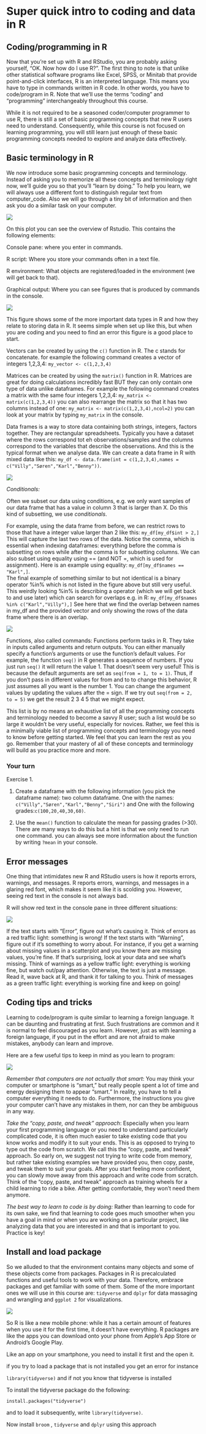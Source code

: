 
# Super quick intro to coding and data in R {#dataintro}

## Coding/programming in R

Now that you’re set up with R and RStudio, you are probably asking yourself, “OK. Now how do I use R?”. The first thing to note is that unlike other statistical software programs like Excel, SPSS, or Minitab that provide point-and-click interfaces, R is an interpreted language. This means you have to type in commands written in R code. In other words, you have to code/program in R. Note that we’ll use the terms “coding” and “programming” interchangeably throughout this course.

While it is not required to be a seasoned coder/computer programmer to use R, there is still a set of basic programming concepts that new R users need to understand. Consequently, while this course is not focused on learning programming, you will still learn just enough of these basic programming concepts needed to explore and analyze data effectively.

## Basic terminology in R

We now introduce some basic programming concepts and terminology. Instead of asking you to memorize all these concepts and terminology right now, we’ll guide you so that you’ll “learn by doing.” To help you learn, we will always use a different font to distinguish regular text from computer_code. Also we will go through a tiny bit of information and then ask you do a similar task on your computer.

![](https://www.analyticsvidhya.com/wp-content/uploads/2016/02/rstudio.jpg)


On this plot you can see the overview of Rstudio. This contains the following elements:

Console pane: where you enter in commands. 

R script: Where you store your commands often in a text file. 

R environment: What objects are registered/loaded in the environment (we will get back to that). 

Graphical output: Where you can see figures that is produced by commands in the console. 

![](https://sydney-informatics-hub.github.io/lessonbmc/fig/Rvariablesdata.jpg)

This figure shows some of the more important data types in R and how they relate to storing data in R. 
It seems simple when set up like this, but when you are coding and you need to find an error this figure is
a good place to start.

Vectors can be created by using the ``` c()``` function in R. The c stands for concatenate.
for example the following command creates a vector of integers 1,2,3,4: 
``` my_vector <- c(1,2,3,4)```

Matrices can be created by using the ``` matrix()``` function in R. Matrices are great for doing calculations
incredibly fast BUT they can only contain one type of data unlike dataframes. For example the following command creates a matrix with the same four integers 1,2,3,4: 
``` my_matrix <- matrix(c(1,2,3,4))``` you can also rearrange the matrix so that it has two columns instead of one:
``` my_matrix <- matrix(c(1,2,3,4),ncol=2)```
you can look at your matrix by typing ``` my_matrix``` in the console.

Data frames is a way to store data containing both strings, integers, factors together. They are rectangular spreadsheets. Typically you have a dataset where the rows correspond tot eh observations/samples and the columns correspond to the variables that describe the observations. And this is the typical format when we analyse data. We can create a data frame in R with mixed data like this:
``` my_df <- data.frame(int = c(1,2,3,4),names = c("Villy","Søren","Karl","Benny"))```.



![](https://help.displayr.com/hc/article_attachments/6719912862607)

*Conditionals:*

Often we subset our data using conditions, e.g. we only want samples of our data frame that has a value in column 3 that is larger than X. Do this kind of subsetting, we use *conditionals*.

For example, using the data frame from before, we can restrict rows to those that have a integer value larger than
2 like this:
``` my_df[my_df$int > 2,]``` This will capture the last two rows of the data. Notice the comma, which is essential
when indexing dataframes: everything before the comma is subsetting on rows while after the comma is for subsetting columns. We can also subset using equality using == (and NOT =, which is used for assignment). Here is an example using equality: ``` my_df[my_df$names == "Karl",]```.  
The final example of something similar to but not identical is a binary operator %in% which is not listed in the figure above but still very useful. This weirdly looking %in% is describing a operator (which we will get back to and use later) which can search for overlaps e.g. in R:
``` my_df[my_df$names %in% c("Karl","Villy"),]``` See here that we find the overlap between names in my_df and the provided vector and only showing the rows of the data frame where there is an overlap.


![](https://media.geeksforgeeks.org/wp-content/uploads/20200411225124/f114-300x158.png)


Functions, also called commands: Functions perform tasks in R. They take in inputs called arguments and return outputs. You can either manually specify a function’s arguments or use the function’s default values.
For example, the function ```seq()``` in R generates a sequence of numbers. If you just run ```seq()``` it will return the value 1. That doesn’t seem very useful! This is because the default arguments are set as ```seq(from = 1, to = 1)```. Thus, if you don’t pass in different values for from and to to change this behavior, R just assumes all you want is the number 1. You can change the argument values by updating the values after the = sign. If we try out ```seq(from = 2, to = 5)``` we get the result 2 3 4 5 that we might expect.


This list is by no means an exhaustive list of all the programming concepts and terminology needed to become a savvy R user; such a list would be so large it wouldn’t be very useful, especially for novices. Rather, we feel this is a minimally viable list of programming concepts and terminology you need to know before getting started. We feel that you can learn the rest as you go. Remember that your mastery of all of these concepts and terminology will build as you practice more and more.

### Your turn {#exercise1}

Exercise 1.

1. Create a dataframe with the following information (you pick the dataframe name):
two column dataframe. One with the names:
```c("Villy","Søren","Karl","Benny","Siri")``` and One with the following grades:``` c(100,20,40,30,60) ```. 

2. Use the ``` mean() ``` function to calculate the mean for passing grades (>30). There are many ways to do this
but a hint is that we only need to run one command. you can always see more information about the function by writing
``` ?mean ``` in your console.

## Error messages

One thing that intimidates new R and RStudio users is how it reports errors, warnings, and messages. R reports errors, warnings, and messages in a glaring red font, which makes it seem like it is scolding you. However, seeing red text in the console is not always bad.

R will show red text in the console pane in three different situations:

![](https://media.wired.com/photos/593257829be5e55af6c24476/master/w_2240,c_limit/trafficlight-inline.jpg)

If the text starts with “Error”, figure out what’s causing it. Think of errors as a red traffic light: something is wrong!
If the text starts with “Warning”, figure out if it’s something to worry about. For instance, if you get a warning about missing values in a scatterplot and you know there are missing values, you’re fine. If that’s surprising, look at your data and see what’s missing. Think of warnings as a yellow traffic light: everything is working fine, but watch out/pay attention.
Otherwise, the text is just a message. Read it, wave back at R, and thank it for talking to you. Think of messages as a green traffic light: everything is working fine and keep on going!

## Coding tips and tricks

Learning to code/program is quite similar to learning a foreign language. It can be daunting and frustrating at first. Such frustrations are common and it is normal to feel discouraged as you learn. However, just as with learning a foreign language, if you put in the effort and are not afraid to make mistakes, anybody can learn and improve.

Here are a few useful tips to keep in mind as you learn to program:

![](https://cdn.vox-cdn.com/thumbor/BKeBuV-Agjw4SaAA8Mbm1ptN7e0=/0x0:4032x3024/620x465/filters:focal(1693x1446:2337x2090):format(webp)/cdn.vox-cdn.com/uploads/chorus_image/image/59740845/sip_of_joy.17.jpg)

*Remember that computers are not actually that smart*: You may think your computer or smartphone is “smart,” but really people spent a lot of time and energy designing them to appear “smart.” In reality, you have to tell a computer everything it needs to do. Furthermore, the instructions you give your computer can’t have any mistakes in them, nor can they be ambiguous in any way.   


*Take the “copy, paste, and tweak” approach*: Especially when you learn your first programming language or you need to understand particularly complicated code, it is often much easier to take existing code that you know works and modify it to suit your ends. This is as opposed to trying to type out the code from scratch. We call this the “copy, paste, and tweak” approach. So early on, we suggest not trying to write code from memory, but rather take existing examples we have provided you, then copy, paste, and tweak them to suit your goals. After you start feeling more confident, you can slowly move away from this approach and write code from scratch. Think of the “copy, paste, and tweak” approach as training wheels for a child learning to ride a bike. After getting comfortable, they won’t need them anymore.   


*The best way to learn to code is by doing:* Rather than learning to code for its own sake, we find that learning to code goes much smoother when you have a goal in mind or when you are working on a particular project, like analyzing data that you are interested in and that is important to you.   
Practice is key!

## Install and load package {#installpackages}

So we alluded to that the environment contains many objects and some of these objects come from packages. Packages
in R is precalculated functions and useful tools to work with your data. Therefore, embrace packages and get familiar with some of them. Some of the more important ones we will use in this course are:
``` tidyverse ``` and ```dplyr``` for data massaging and wrangling and ```ggplot 2``` for visualizations.

![](https://moderndive.netlify.app/images/shutterstock/R_vs_R_packages.png)

So R is like a new mobile phone: while it has a certain amount of features when you use it for the first time, it doesn’t have everything. R packages are like the apps you can download onto your phone from Apple’s App Store or Android’s Google Play.

Like an app on your smartphone, you need to install it first and the open it.

if you try to load a package that is not installed you get an error for instance

``` library(tidyverse) ``` and if not you know that tidyverse is installed

To install the tidyverse package do the following:

``` install.packages("tidyverse") ```

and to load it subsequently, write ``` library(tidyverse) ```.

Now install ``` broom ``` , ``` tidyverse ```  and ``` dplyr ```
using this approach

